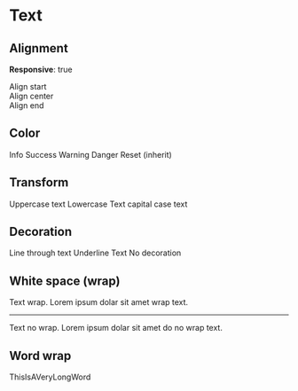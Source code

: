 
<Meta title="Utilities/Text" />

# Text

## Alignment
**Responsive**: true
<Canvas>
  <div>
    <div class="text-start">Align start</div>
    <div class="text-center">Align center</div>
    <div class="text-end">Align end</div>
  </div>
</Canvas>

## Color
<Canvas>
  <span class="text-info">Info</span>
  <span class="text-success">Success</span>
  <span class="text-warning">Warning</span>
  <span class="text-danger">Danger</span>
  <span class="text-reset">Reset (inherit)</span>
</Canvas>

## Transform
<Canvas>
  <span class="text-uppercase">Uppercase text</span>
  <span class="text-lowercase">Lowercase Text</span>
  <span class="text-capitalize">capital case text</span>
</Canvas>

## Decoration
<Canvas>
  <span class="text-decoration-line-through">Line through text</span>
  <span class="text-decoration-underline">Underline Text</span>
  <span class="text-decoration-none">No decoration</span>
</Canvas>

## White space (wrap)
<Canvas>
  <div style={{'width':'200px'}}>
    <div class="text-wrap">Text wrap. Lorem ipsum dolar sit amet wrap text.</div>
    <hr/>
    <div class="text-nowrap">Text no wrap. Lorem ipsum dolar sit amet do no wrap text.</div>
  </div>
</Canvas>

## Word wrap
<Canvas>
  <div style={{'width':'50px'}}>
    <div class="text-break">ThisIsAVeryLongWord</div>
  </div>
</Canvas>
